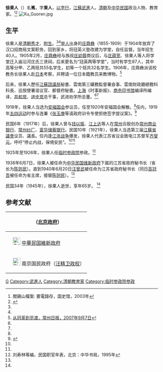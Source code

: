 {{Infobox Officeholder
|姓名=徐果人
|圖像=File:徐果人.jpg
|圖像大小=200px
|圖像說明=  
|字    = 
|號    = 
|別名    = 
|出生日期 = 
|出生地點 = 
|逝世日期 = 
|逝世地點 = 
|死因    = 
|墓地    = 
|籍貫    = 
|政黨    = 
|parents  = 
|配偶   =
|伴侶    = 
|relatives  =  
|children  =  
|著作    = 
|past    = 
}}
'''徐果人'''（{{bd|1880年||1945年|}}）名'''嶲'''，字'''果人'''，[[以字行|以字行]]，[[江蘇|江蘇]][[武進|武進]]人。[[清朝|清朝]]及[[中华民国|中华民国]]政治人物、教育家。<ref name=yan>閻錫山檔案: 要電錄存，国史馆，2003年</ref><ref name=jssz>{{Cite web |url=http://www.jssdfz.com:8080/dfz/book/rmdbdhz/D2/D2J2-2.html |title=江苏省志：议会人民代表大会志，江苏人民出版社，1999年 |accessdate=2013-05-30 |archive-date=2013-04-26 |archive-url=https://archive.is/20130426211952/http://www.jssdfz.com:8080/dfz/book/rmdbdhz/D2/D2J2-2.html |dead-url=no }}</ref>
[[File:Xu_Guoren.jpg|thumb]]
==生平==
徐果人是[[清朝|清朝]][[秀才|秀才]]、[[附生|附生]]。<ref name=yan/><ref name=jssz/>[[举人|举人]]出身的[[庄鼎彝|庄鼎彝]]（1855-1909）于1904年放弃了汉口招商局文案职务，回到家乡，将冠英义塾改建为学堂，自任监督。当年招生40人。1905年2月，[[庄鼎彝|庄鼎彝]]经与族叔[[庄幼蓉|庄幼蓉]]商议后，与[[庄蕴宽|庄蕴宽]]、徐果人等人将学堂迁入庙沿河庄氏三贤祠，后来更名为“冠英两等学堂”，当时有学生87人，其中高等分甲、乙两班共55名学生，初等一个班共32名学生。1906年，庄鼎彝派该校教务长徐果人赴[[日本|日本]]考察，并聘请一位日本籍教员来教博物。<ref>[http://epaper.loone.cn/site1/czrb/html/2007-09/07/content_8518.htm 从冠英到觅渡，常州日报，2007年9月7日]{{dead link|date=2018年2月 |bot=InternetArchiveBot |fix-attempted=yes }}</ref>

后来，徐果人歷任[[江蘇諮議局|江蘇諮議局]]秘書、雲南第三礦務監督署僉事、雲南財政廳總務科科長、巡按使署谘议官、都督府秘書。[[上海|上海]]《时事新报》、[[商务印书馆|商务印书馆]]编译所编译，[[共和党_(中国)|共和党]]、[[进步党_(中国)|进步党]]总干事，武进劝学所总董。<ref name=yan/><ref name=jssz/>

1918年，徐果人当选为[[安福国会|安福国会]]参议员，任至1920年安福国会解散。<ref name=liu/>任内，1919年[[五四运动|五四运动]]时参与连署《[[张玉庚|张玉庚]]等请政府训令专使拒绝签字提议案》。<ref>{{Cite web |url=http://news.sina.com.cn/c/2009-04-22/102317663305.shtml |title=资料：拒签对德和约的斗争，新浪，2009年04月22日 |access-date=2013-05-30 |archive-date=2019-08-18 |archive-url=https://web.archive.org/web/20190818120054/http://news.sina.com.cn/c/2009-04-22/102317663305.shtml |dead-url=no }}</ref>

民国6年（1917年）后，徐果人曾与[[钱以振|钱以振]]、[[江上达|江上达]]等人在[[常州|常州]]合股创办[[常州商业银行|常州商业银行]]、[[常州纱厂|常州纱厂]]、[[富华储蓄银行|富华储蓄银行]]。民国10年（1921年），徐果人当选第三届[[江蘇省議會|江蘇省議會]]议员、議長。任内逢[[江浙战争|江浙战争]]爆发，徐果人代表江苏省议会致电江苏督军[[齐燮元|齐燮元]]，呼吁“停止内战，保境安民”。<ref name=yan/><ref name=jssz/>

1925年至1926年，徐果人任[[临时参政院|临时参政院]]参政。<ref name=liu>刘寿林等编，民国职官年表，北京：中华书局，1995年</ref>

1938年6月7日，徐果人被任命为[[中华民国维新政府|中华民国维新政府]]下属的江苏省政府秘书长（省长为[[陈则民|陈则民]]）。直到1940年6月20日[[汪曾武|汪曾武]]被任命为江苏省政府秘书长（同日[[高冠吾|高冠吾]]被任命为省主席，接替[[陈则民|陈则民]]）。<ref name=liu/>

民国34年（1945年），徐果人逝世，享年65岁。 <ref name=jssz/>

==参考文献==
{{reflist}}

{| class="wikitable" style="margin:0 auto"
|- 
!　{{CHN1912}}（[[北京政府|北京政府]]）
{{先代次代|[[江蘇省議會|江蘇省議會]]议长|<small>1921年—1925年</small>|[[钱崇固|钱崇固]]|（废止）}}
|-
!　[[File:CJZ1.png|25px]] [[中華民国維新政府|中華民国維新政府]]
{{先代次代|[[江蘇省_(中華民国)|江蘇省]]政府秘书长|<small>1938年6月7日—1940年3月</small>|（創設）|（汪精卫政权继续）}}
|- 
!　[[File:Flag_of_the_Republic_of_China-Nanjing_(Peace,_Anti-Communism,_National_Construction).svg|25px]] 南京国民政府（[[汪精卫政权|汪精卫政权]]）
{{先代次代|[[江蘇省_(汪精卫政权)|江蘇省]]政府秘书长|<small>1940年3月—6月</small>|（維新政府继续）|[[汪曾武|汪曾武]]}}
|}

{{中華民國第二屆國會參議院議員}}
[[Category:徐姓|G]]
[[Category:武進人|Category:武進人]]
[[Category:清朝教育家|Category:清朝教育家]]
[[Category:临时参政院参政|Category:临时参政院参政]]